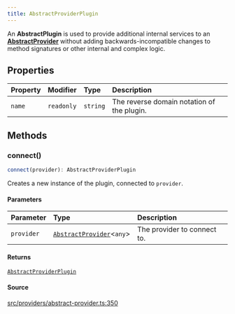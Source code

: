 ```yaml
---
title: AbstractProviderPlugin
---
```


An **AbstractPlugin** is used to provide additional internal services to an
[**AbstractProvider**](/content/classes/AbstractProvider) without adding backwards-incompatible changes to method signatures or
other internal and complex logic.

## Properties

| Property | Modifier | Type | Description |
| :------ | :------ | :------ | :------ |
| `name` | `readonly` | `string` | The reverse domain notation of the plugin. |

## Methods

### connect()

```ts
connect(provider): AbstractProviderPlugin
```

Creates a new instance of the plugin, connected to `provider`.

#### Parameters

| Parameter | Type | Description |
| :------ | :------ | :------ |
| `provider` | [`AbstractProvider`](/content/classes/AbstractProvider)\<`any`\> | The provider to connect to. |

#### Returns

[`AbstractProviderPlugin`](/content/interfaces/AbstractProviderPlugin)

#### Source

[src/providers/abstract-provider.ts:350](https://github.com/dominant-strategies/quais-6.js/blob/95934f9b18ff90a0666dd9772179b612f2ad5510/src/providers/abstract-provider.ts#L350)

